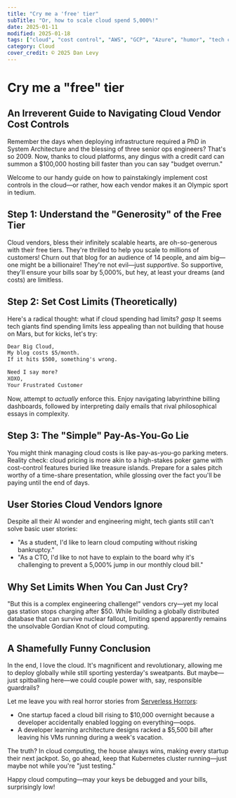 ```yaml
---
title: "Cry me a 'free' tier"
subTitle: "Or, how to scale cloud spend 5,000%!"
date: 2025-01-11
modified: 2025-01-18
tags: ["cloud", "cost control", "AWS", "GCP", "Azure", "humor", "tech criticism"]
category: Cloud
cover_credit: © 2025 Dan Levy
---
```


# Cry me a "free" tier

## An Irreverent Guide to Navigating Cloud Vendor Cost Controls

Remember the days when deploying infrastructure required a PhD in System Architecture and the blessing of three senior ops engineers? That's so 2009. Now, thanks to cloud platforms, any dingus with a credit card can summon a $100,000 hosting bill faster than you can say "budget overrun."

Welcome to our handy guide on how to painstakingly implement cost controls in the cloud—or rather, how each vendor makes it an Olympic sport in tedium.

## Step 1: Understand the "Generosity" of the Free Tier

Cloud vendors, bless their infinitely scalable hearts, are oh-so-generous with their free tiers. They're thrilled to help you scale to millions of customers! Churn out that blog for an audience of 14 people, and aim big—one might be a billionaire! They're not evil—just *supportive*. So supportive, they'll ensure your bills soar by 5,000%, but hey, at least your dreams (and costs) are limitless.

## Step 2: Set Cost Limits (Theoretically)

Here's a radical thought: what if cloud spending had limits? *gasp* It seems tech giants find spending limits less appealing than not building that house on Mars, but for kicks, let's try:

```markdown
Dear Big Cloud,
My blog costs $5/month.
If it hits $500, something's wrong.

Need I say more?
XOXO,
Your Frustrated Customer
```

Now, attempt to *actually* enforce this. Enjoy navigating labyrinthine billing dashboards, followed by interpreting daily emails that rival philosophical essays in complexity.

## Step 3: The "Simple" Pay-As-You-Go Lie

You might think managing cloud costs is like pay-as-you-go parking meters. Reality check: cloud pricing is more akin to a high-stakes poker game with cost-control features buried like treasure islands. Prepare for a sales pitch worthy of a time-share presentation, while glossing over the fact you'll be paying until the end of days.

## User Stories Cloud Vendors Ignore

Despite all their AI wonder and engineering might, tech giants still can't solve basic user stories:

- "As a student, I'd like to learn cloud computing without risking bankruptcy."
- "As a CTO, I'd like to not have to explain to the board why it's challenging to prevent a 5,000% jump in our monthly cloud bill."

## Why Set Limits When You Can Just Cry?

"But this is a complex engineering challenge!" vendors cry—yet my local gas station stops charging after $50. While building a globally distributed database that can survive nuclear fallout, limiting spend apparently remains the unsolvable Gordian Knot of cloud computing.

## A Shamefully Funny Conclusion

In the end, I love the cloud. It's magnificent and revolutionary, allowing me to deploy globally while still sporting yesterday's sweatpants. But maybe—just spitballing here—we could couple power with, say, responsible guardrails?

Let me leave you with real horror stories from [Serverless Horrors](https://serverlesshorrors.com/):

- One startup faced a cloud bill rising to $10,000 overnight because a developer accidentally enabled logging on everything—oops.
- A developer learning architecture designs racked a $5,500 bill after leaving his VMs running during a week's vacation.

The truth? In cloud computing, the house always wins, making every startup their next jackpot. So, go ahead, keep that Kubernetes cluster running—just maybe not while you're "just testing."

Happy cloud computing—may your keys be debugged and your bills, surprisingly low!
